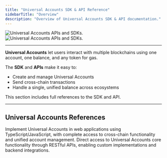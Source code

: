 ```yaml
---
title: "Universal Accounts SDK & API Reference"
sidebarTitle: "Overview"
description: "Overview of Universal Accounts SDK & API documentation."
---
```


<img
  className="block dark:hidden"
  src="/api-reference/images/apis-image.png"
  alt="Universal Accounts APIs and SDKs."
/>
<img
  className="hidden dark:block"
  src="/api-reference/images/apis-image.png"
  alt="Universal Accounts APIs and SDKs."
/>

---

**Universal Accounts** let users interact with multiple blockchains using one account, one balance, and any token for gas.

The **SDK** and **APIs** make it easy to:
 - Create and manage Universal Accounts
 - Send cross-chain transactions
 - Handle a single, unified balance across ecosystems

<Info>
This section includes full references to the SDK and API.
</Info>

---

## Universal Accounts References

<CardGroup cols={2}>
  <Card title="Web SDK Reference" href="/universal-accounts/sdk/web" icon="computer-classic">
    Implement Universal Accounts in web applications using TypeScript/JavaScript, with complete access to cross-chain functionality and unified account management.
  </Card>
  <Card title="API Reference" href="/universal-accounts/api" icon="webhook">
    Direct access to Universal Accounts core functionality through RESTful APIs, enabling custom implementations and backend integrations.
  </Card>
</CardGroup>
